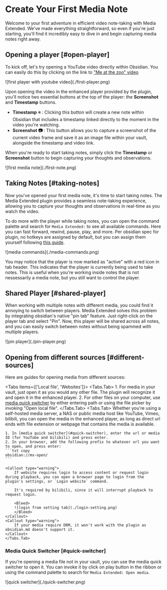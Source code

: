 # Create Your First Media Note 

Welcome to your first adventure in efficient video note-taking with Media Extended. We've made everything straightforward, so even if you're just starting, you'll find it incredibly easy to dive in and begin capturing media notes right away. 

## Opening a player [#open-player]

To kick off, let's try opening a YouTube video directly within Obsidian. You can easily do this by clicking on the link to ["Me at the zoo" video](obsidian://mx-open?url=https%3A%2F%2Fwww.youtube.com%2Fwatch%3Fv%3DjNQXAC9IVRw)


<Bleed>
![first player with youtube video](./first-player.png)
</Bleed>

Upon opening the video in the enhanced player provided by the plugin, you'll notice two essential buttons at the top of the player: the **Screenshot** and **Timestamp** buttons.

- **Timestamp&nbsp;⭐&nbsp;**: Clicking this button will create a new note within Obsidian that includes a timestamp linked directly to the moment in the video you're watching. 
- **Screenshot&nbsp;📷&nbsp;**: This button allows you to capture a screenshot of the current video frame and save it as an image file within your vault, alongside the timestamp and video link. 

When you're ready to start taking notes, simply click the **Timestamp** or **Screenshot** button to begin capturing your thoughts and observations.

<Bleed>
![first media note](./first-note.png)
</Bleed>

## Taking Notes [#taking-notes]

Now you've opened your first media note, it's time to start taking notes. The Media Extended plugin provides a seamless note-taking experience, allowing you to capture your thoughts and observations in real-time as you watch the video.

To do more with the player while taking notes, you can open the command palette and search for `Media Extended:` to see all available commands. Here you can fast forward, rewind, pause, play, and more. Per obsidian spec for plugin, no hotkeys are assigned by default, but you can assign them yourself following [this guide](https://help.obsidian.md/User+interface/Hotkeys).

<Bleed>
![media commands](./media-commands.png)
</Bleed>

You may notice that the player is now marked as "active" with a red icon in tab header. This indicates that the player is currently being used to take notes. This is useful when you're working inside notes that is not nessessarily a media note, but you still want to control the player.

## Shared Player [#shared-player]

When working with multiple notes with different media, you could find it annoying to switch between players. Media Extended solves this problem by integrating obsidian's native "pin tab" feature. Just right-click on the player tab and select "Pin". Now, this player will be shared across all notes, and you can easily switch between notes without being spammed with multiple players.

<Bleed>
![pin player](./pin-player.png)
</Bleed>

## Opening from different sources [#different-sources]


Here are guides for opening media from different sources:

<Tabs items={['Local file', 'Websites']}>
  <Tabs.Tab>
    1. For media in your vault, just open it as you would any other file. The plugin will recognize it and open it in the enhanced player.
    2. For other files on your computer, use [media quick switcher](#quick-switcher) by either entering path or using the file picker by invoking "Open local file".
    </Tabs.Tab>
    <Tabs.Tab>
    Whether you're using a self-hosted media server, a NAS or public media host like YouTube, Vimeo, bilibili, you can open the media in the enhanced player, as long as direct url ends with file extension or webpage that contains the media is available.

    1. In [media quick switcher](#quick-switcher), enter the url or media ID (for YouTube and bilibili) and press enter.
    2. In your browser, add the following prefix to whatever url you want to open, and press enter: 
    ```txt copy
    obsidian://mx-open/
    ```

    <Callout type="warning">
        If website requires login to access content or request login during playback, you can open a browser page to login from the plugin's settings, or `Login website` command. 
        
        It's required by bilibili, since it will interrupt playback to request login.

        <Bleed>
        ![login from setting tab](./login-setting.png)
        </Bleed>
    </Callout>
    <Callout type="warning">
        If your media require DRM, it won't work with the plugin as obsidian.md doesn't support it.
    </Callout>
    </Tabs.Tab>
</Tabs>

### Media Quick Switcher [#quick-switcher]

If you're opening a media file not in your vault, you can use the media quick switcher to open it. You can invoke it by click on play button in the ribbon or using the command palette to search for `Media Extended: Open media`.

<Bleed>
![quick switcher](./quick-switcher.png)
</Bleed>
